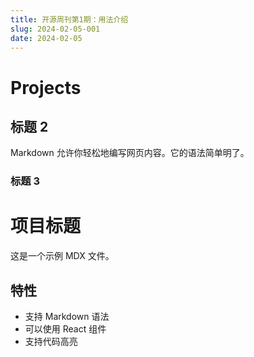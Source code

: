 ```yaml
---
title: 开源周刊第1期：用法介绍
slug: 2024-02-05-001
date: 2024-02-05
---
```


# Projects

## 标题 2

Markdown 允许你轻松地编写网页内容。它的语法简单明了。

### 标题 3

# 项目标题

这是一个示例 MDX 文件。

## 特性

- 支持 Markdown 语法
- 可以使用 React 组件
- 支持代码高亮
